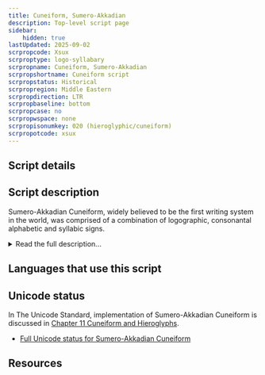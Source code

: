 ```yaml
---
title: Cuneiform, Sumero-Akkadian
description: Top-level script page
sidebar:
    hidden: true
lastUpdated: 2025-09-02
scrpropcode: Xsux
scrproptype: logo-syllabary
scrpropname: Cuneiform, Sumero-Akkadian
scrpropshortname: Cuneiform script
scrpropstatus: Historical
scrpropregion: Middle Eastern
scrpropdirection: LTR
scrpropbaseline: bottom
scrpropcase: no
scrpropwspace: none
scrpropisonumkey: 020 (hieroglyphic/cuneiform)
scrpropotcode: xsux
---
```



## Script details

<ScriptDetails />

## Script description

Sumero-Akkadian Cuneiform, widely believed to be the first writing system in the world, was comprised of a combination of logographic, consonantal alphabetic and syllabic signs.

<details>
<summary>Read the full description...</summary>It was originally used for writing the extinct Sumerian language, spoken in what is now Iraq.  The script later spread through a region comprising parts of modern-day Iran, Turkey, Syria and Egypt, for writing the Akkadian, Eblaite, Elamite, Hittite, Luwian, Hattic, Hurrian, and Urartian languages.

There is some debate regarding the creation of Cuneiform; some scholars believe it evolved gradually from impressions made on clay counters, but it appears more widely accepted that it was deliberately invented as a whole concept, using a variety of sources as inspiration.

Sumerian writing was first attested as early as 3200 BC, comprising about 700 logographic signs, with some logograms being pictographic in nature. Most of these visually resembled what they represented, so interpretation was fairly intuitive; a sign resembling a leg might represent 'leg', 'stand', or 'walk', for example. A few signs were abstract and the origins and interpretation of these are less clear. By 2900 BC, these signs were being combined to represent other concepts; a head next to a bowl might represent the concept 'eat'. These signs were written in vertical columns. These early signs are not always included in discussions of Cuneiform writing, as they did not comprise a full-functioning script. 

The signs were normally inscribed in clay using a reed stylus. At first, they were drawn with lines, but from about 2700 BC it became common practice to impress the stylus in short, quick strokes to produce stylized angular representations of the original rounded pictographs. The way in which a given sign was stylized was at the discretion of the scribe, so there were many different representations of each original pictograph, to the point where there was no "typical" form of a given sign. At this point, too, the direction of writing and the orientation of each sign were both rotated 90° anti-clockwise so that texts were written horizontally from left to right.

New signs were created by combining old signs, either joining two signs together side-by-side (_compound_ signs) or by writing one sign inside the other (_complex_ signs). Signs could be combined either on a semantic basis - for example the sign for 'woman' being joined to the sign for 'foreign land' to represent the concept 'slave girl' - or on a phonetic basis. Spoken Sumerian was almost exclusively monosyllabic, so some word-signs could function as a phonetic syllable in another context. Sumerian syllable signs represented combinations of 14 consonants and 4 vowels in CV or VC form. Akkadian syllable signs represented combinations of 17 consonants and 4 vowels in V, CV, VC or CVC form. From about 2700 BC it became increasingly common to use signs in a phonetic way. Around this time also, determinative signs were introduced to indicate the class - for example, deity, king, wooden item, or ethnic group, amongst others - of the following word. These were generally not pronounced.

Cuneiform writing was gradually replaced by the Aramaic script during the Neo-Assyrian Empire (10th - 5th century BC), and by the 2nd century AD Cuneiform had become extinct.
</details>

## Languages that use this script

<WsList script='Xsux' wsMax='5' />

## Unicode status

In The Unicode Standard, implementation of Sumero-Akkadian Cuneiform is discussed in [Chapter 11 Cuneiform and Hieroglyphs](http://www.unicode.org/versions/latest/ch11.pdf).

- [Full Unicode status for Sumero-Akkadian Cuneiform](/scrlang/unicode/xsux-unicode.md)



## Resources

<ScriptResources detailSummary='seemore' />

